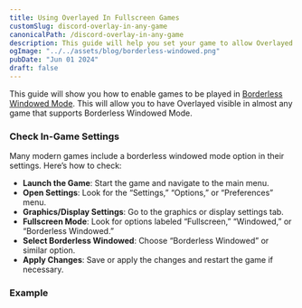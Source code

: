 ```yaml
---
title: Using Overlayed In Fullscreen Games
customSlug: discord-overlay-in-any-game
canonicalPath: /discord-overlay-in-any-game
description: This guide will help you set your game to allow Overlayed to still work
ogImage: "../../assets/blog/borderless-windowed.png"
pubDate: "Jun 01 2024"
draft: false
---
```


This guide will show you how to enable games to be played in [Borderless Windowed Mode](https://www.pcgamingwiki.com/wiki/Glossary:Windowed#Borderless_fullscreen_windowed). This will allow you to have Overlayed visible in almost any game that supports Borderless Windowed Mode.

### Check In-Game Settings
Many modern games include a borderless windowed mode option in their settings. Here’s how to check:

- **Launch the Game**: Start the game and navigate to the main menu.
- **Open Settings**: Look for the “Settings,” “Options,” or “Preferences” menu.
- **Graphics/Display Settings**: Go to the graphics or display settings tab.
- **Fullscreen Mode**: Look for options labeled “Fullscreen,” “Windowed,” or “Borderless Windowed.”
- **Select Borderless Windowed**: Choose “Borderless Windowed” or similar option.
- **Apply Changes**: Save or apply the changes and restart the game if necessary.

### Example
